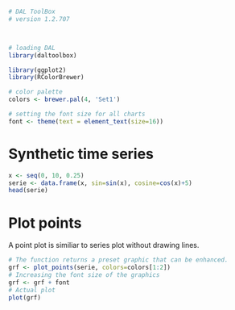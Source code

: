 ```r
# DAL ToolBox
# version 1.2.707



# loading DAL
library(daltoolbox) 
```

```r
library(ggplot2)
library(RColorBrewer)

# color palette
colors <- brewer.pal(4, 'Set1')

# setting the font size for all charts
font <- theme(text = element_text(size=16))
```

# Synthetic time series

```r
x <- seq(0, 10, 0.25)
serie <- data.frame(x, sin=sin(x), cosine=cos(x)+5)
head(serie)
```

# Plot points

A point plot is similiar to series plot without drawing lines.

```r
# The function returns a preset graphic that can be enhanced. 
grf <- plot_points(serie, colors=colors[1:2])
# Increasing the font size of the graphics
grf <- grf + font
# Actual plot
plot(grf)
```

